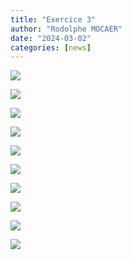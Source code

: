 ```yaml
---
title: "Exercice 3"
author: "Rodolphe MOCAER"
date: "2024-03-02"
categories: [news]
---
```


![](photo_10.jpg)

![](photo_9.jpg)

![](photo_8.jpg)

![](photo_7.jpg)

![](photo_6.jpg)

![](photo_5.jpg)

![](photo_4.jpg)

![](photo_3.jpg)

![](photo_2.jpg)

![](photo_1.jpg)


